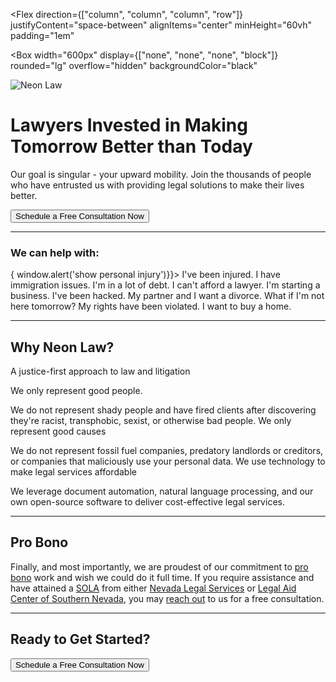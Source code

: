 
<PublicLayout>

<Seo
  title="Homepage"
/>

<Flex
  direction={["column", "column", "column", "row"]}
  justifyContent="space-between"
  alignItems="center"
  minHeight="60vh"
  padding="1em"
>

<Box
  width="600px"
  display={["none", "none", "none", "block"]}
  rounded="lg"
  overflow="hidden"
  backgroundColor="black"
>
<Image
  src="logo.png"
  alt="Neon Law"
  aspectRatio={1}
/>
</Box>

<Box padding="2em">

# Lawyers Invested in Making Tomorrow Better than Today

Our goal is singular - your upward mobility. Join the thousands of people who
have entrusted us with providing legal solutions to make their lives better.

<Button variantColor="teal">
  Schedule a Free Consultation Now
</Button>

---

### We can help with:

<Grid templateColumns="repeat(5, 1fr)" gap={6}>
  <Box w="100%" onClick={() => { window.alert('show personal injury')}}>
    I've been injured.
  </Box>
  <Box w="100%">
    I have immigration issues.
  </Box>
  <Box w="100%">
    I'm in a lot of debt.
  </Box>
  <Box w="100%">
    I can't afford a lawyer.
  </Box>
  <Box w="100%">
    I'm starting a business.
  </Box>
  <Box w="100%">
    I've been hacked.
  </Box>
  <Box w="100%">
    My partner and I want a divorce.
  </Box>
  <Box w="100%">
    What if I'm not here tomorrow?
  </Box>
  <Box w="100%">
    My rights have been violated.
  </Box>
  <Box w="100%">
    I want to buy a home.
  </Box>
</Grid>

---

## Why Neon Law?

A justice-first approach to law and litigation

<Grid templateColumns="repeat(3, 1fr)" gap={6}>
  <Box w="100%">
We only represent good people.

We do not represent shady people and have fired clients after discovering
they're racist, transphobic, sexist, or otherwise bad people.
  </Box>
  <Box w="100%">
We only represent good causes

We do not represent fossil fuel companies, predatory landlords or
creditors, or companies that maliciously use your personal data.
  </Box>
  <Box w="100%">
We use technology to make legal services affordable

We leverage document automation, natural language processing, and our own
open-source software to deliver cost-effective legal services.
  </Box>
</Grid>

---

## Pro Bono

Finally, and most importantly, we are proudest of our commitment to [pro
bono](/pro-bono) work and wish we could do it full time. If you require
assistance and have attained a
[SOLA](http://www.lacsnpro_bono.org/wp-content/uploads/2019/12/SOLA-Process-Service-FAQ-2020.pdf)
from either [Nevada Legal Services](https://nlslaw.net) or [Legal Aid Center
of Southern Nevada](https://www.lacsn.org/), you may [reach out](/contact) to
us for a free consultation.

---

## Ready to Get Started?

<Button variantColor="teal">
  Schedule a Free Consultation Now
</Button>

</Box>
</Flex>

</PublicLayout>
